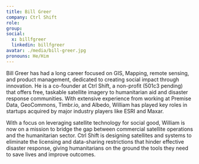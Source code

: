 ```yaml
---
title: Bill Greer
company: Ctrl Shift 
role: 
group:
social:
  x: billfgreer
  linkedin: billfgreer
avatar: ./media/bill-greer.jpg
pronouns: He/Him
---
```

Bill Greer has had a long career focused on GIS, Mapping, remote sensing, and product management, dedicated to creating social impact through innovation. He is a co-founder at Ctrl Shift, a non-profit (501c3 pending) that offers free, taskable satellite imagery to humanitarian aid and disaster response communities. With extensive experience from working at Premise Data, GeoCommons, Timbr.io, and Albedo, William has played key roles in startups acquired by major industry players like ESRI and Maxar. 

With a focus on leveraging satellite technology for social good, William is now on a mission to bridge the gap between commercial satellite operations and the humanitarian sector. Ctrl Shift is designing satellites and systems to eliminate the licensing and data-sharing restrictions that hinder effective disaster response, giving humanitarians on the ground the tools they need to save lives and improve outcomes.